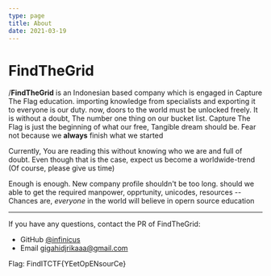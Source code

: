 ```yaml
---
type: page
title: About
date: 2021-03-19
---
```


# FindTheGrid

/**FindTheGrid** is an Indonesian based company which is engaged in Capture The Flag education. importing knowledge from specialists and exporting it to everyone is our duty. now, doors to the world must be unlocked freely. It is without a doubt, The number one thing on our bucket list. Capture The Flag is just the beginning of what our free, Tangible dream should be. Fear not because we **always** finish what we started

Currently, You are reading this without knowing who we are and full of doubt. Even though that is the case, expect us become a worldwide-trend (Of course, please give us time)

Enough is enough. New company profile shouldn't be too long. should we able to get the required manpower, opprtunity, unicodes, resources -- Chances are, _everyone_ in the world will believe in opern source education


---

If you have any questions, contact the PR of FindTheGrid:
- GitHub [@infinicus](https://github.com/infinicus)
- Email gigahidjrikaaa@gmail.com

Flag: FindITCTF{YEetOpENsourCe}